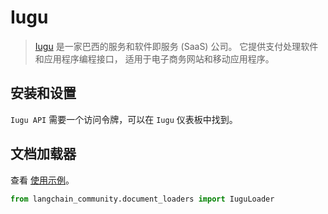 # Iugu

> [Iugu](https://www.iugu.com/) 是一家巴西的服务和软件即服务 (SaaS) 公司。
> 它提供支付处理软件和应用程序编程接口，
> 适用于电子商务网站和移动应用程序。
 

## 安装和设置

`Iugu API` 需要一个访问令牌，可以在 `Iugu` 仪表板中找到。


## 文档加载器

查看 [使用示例](/docs/integrations/document_loaders/iugu)。

```python
from langchain_community.document_loaders import IuguLoader
```
